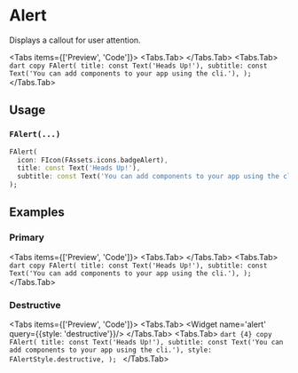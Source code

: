 
# Alert
Displays a callout for user attention.

<LinkBadgeGroup>
    <LinkBadge label="API Reference" href="https://pub.dev/documentation/forui/latest/forui.widgets.alert/"/>
</LinkBadgeGroup>

<Tabs items={['Preview', 'Code']}>
  <Tabs.Tab>
    <Widget name='alert' query={{}}/>
  </Tabs.Tab>
  <Tabs.Tab>
    ```dart copy
    FAlert(
      title: const Text('Heads Up!'),
      subtitle: const Text('You can add components to your app using the cli.'),
    );
    ```
  </Tabs.Tab>
</Tabs>

## Usage

### `FAlert(...)`

```dart copy
FAlert(
  icon: FIcon(FAssets.icons.badgeAlert),
  title: const Text('Heads Up!'),
  subtitle: const Text('You can add components to your app using the cli.'),
);
```

## Examples

### Primary
<Tabs items={['Preview', 'Code']}>
  <Tabs.Tab>
    <Widget name='alert' query={{}}/>
  </Tabs.Tab>
  <Tabs.Tab>
    ```dart copy
    FAlert(
      title: const Text('Heads Up!'),
      subtitle: const Text('You can add components to your app using the cli.'),
    );
    ```
  </Tabs.Tab>
</Tabs>

### Destructive
<Tabs items={['Preview', 'Code']}>
  <Tabs.Tab>
    <Widget name='alert' query={{style: 'destructive'}}/>
  </Tabs.Tab>
  <Tabs.Tab>
    ```dart {4} copy
    FAlert(
      title: const Text('Heads Up!'),
      subtitle: const Text('You can add components to your app using the cli.'),
      style: FAlertStyle.destructive,
    );
    ```
  </Tabs.Tab>
</Tabs>
